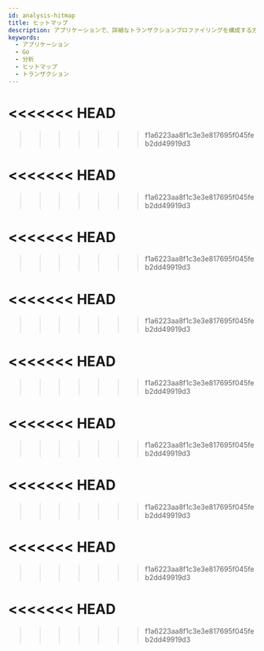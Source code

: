 ```yaml
---
id: analysis-hitmap
title: ヒットマップ
description: アプリケーションで、詳細なトランザクションプロファイリングを構成する方法を案内します。 トランザクションプロファイリングにより、ユーザーはアプリケーション内の個々のトランザクション性能データを収集して分析することができ、これにより、アプリケーションの性能を向上させるのに役立ちます。
keywords:
  - アプリケーション
  - Go
  - 分析
  - ヒットマップ
  - トランザクション
---
```



<Transactionprofiledesc />


<Transactionprofiledetails />


<Transactionprofileinfowindow />


<Dashboardhitmaptracetableview />


<Dashboardhitmaptracerecordsummary />


<Dashboardhitmaptracerecordsummaryattribute />


<Dashboardhitmaptracetreeview />


<Dashboardhitmaptracemultitx />


<Dashboardhitmaptracemethod />


<Dashboardhitmaptracesql />

<<<<<<< HEAD
=======

>>>>>>> f1a6223aa8f1c3e3e817695f045feb2dd49919d3

<Dashboardhitmaptracehttpcall />

<<<<<<< HEAD
=======

>>>>>>> f1a6223aa8f1c3e3e817695f045feb2dd49919d3

<Dashboardhitmaptracetracsactionlog />

<<<<<<< HEAD
=======

>>>>>>> f1a6223aa8f1c3e3e817695f045feb2dd49919d3

<Dashboardhitmaptracetxlogkeyword />

<<<<<<< HEAD
=======

>>>>>>> f1a6223aa8f1c3e3e817695f045feb2dd49919d3

<Displayorhidetablecolumn level={4} />

<<<<<<< HEAD
=======

>>>>>>> f1a6223aa8f1c3e3e817695f045feb2dd49919d3

<Changeordertablecolumn level={4} />

<<<<<<< HEAD
=======

>>>>>>> f1a6223aa8f1c3e3e817695f045feb2dd49919d3

<Setdisplaytablecontents level={4} />

<<<<<<< HEAD
=======

>>>>>>> f1a6223aa8f1c3e3e817695f045feb2dd49919d3

<AddtionalTitle level={2} />


<LinkedProjectHitmap />

<<<<<<< HEAD
=======

>>>>>>> f1a6223aa8f1c3e3e817695f045feb2dd49919d3

<Searchhttpparameter />

<<<<<<< HEAD
=======

>>>>>>> f1a6223aa8f1c3e3e817695f045feb2dd49919d3

<Searchtransactionparmeter />


<SelectColumn />


<FilterResults />


<DownloadCSV />

